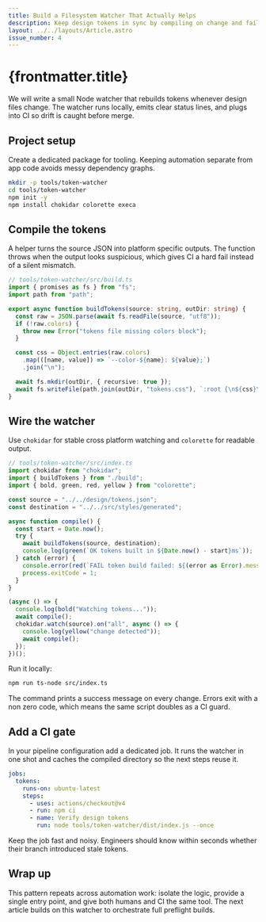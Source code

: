 ```yaml
---
title: Build a Filesystem Watcher That Actually Helps
description: Keep design tokens in sync by compiling on change and failing fast when the output drifts.
layout: ../../layouts/Article.astro
issue_number: 4
---
```



# {frontmatter.title}

<FancyParagraph>
We will write a small Node watcher that rebuilds tokens whenever design files change. The watcher
runs locally, emits clear status lines, and plugs into CI so drift is caught before merge.
</FancyParagraph>

## Project setup

Create a dedicated package for tooling. Keeping automation separate from app code avoids messy dependency graphs.

```bash
mkdir -p tools/token-watcher
cd tools/token-watcher
npm init -y
npm install chokidar colorette execa
```

## Compile the tokens

A helper turns the source JSON into platform specific outputs. The function throws when the output looks suspicious, which gives CI a hard fail instead of a silent mismatch.

```ts
// tools/token-watcher/src/build.ts
import { promises as fs } from "fs";
import path from "path";

export async function buildTokens(source: string, outDir: string) {
  const raw = JSON.parse(await fs.readFile(source, "utf8"));
  if (!raw.colors) {
    throw new Error("tokens file missing colors block");
  }

  const css = Object.entries(raw.colors)
    .map(([name, value]) => `--color-${name}: ${value};`)
    .join("\n");

  await fs.mkdir(outDir, { recursive: true });
  await fs.writeFile(path.join(outDir, "tokens.css"), `:root {\n${css}\n}`);
}
```

## Wire the watcher

Use `chokidar` for stable cross platform watching and `colorette` for readable output.

```ts
// tools/token-watcher/src/index.ts
import chokidar from "chokidar";
import { buildTokens } from "./build";
import { bold, green, red, yellow } from "colorette";

const source = "../../design/tokens.json";
const destination = "../../src/styles/generated";

async function compile() {
  const start = Date.now();
  try {
    await buildTokens(source, destination);
    console.log(green(`OK tokens built in ${Date.now() - start}ms`));
  } catch (error) {
    console.error(red(`FAIL token build failed: ${(error as Error).message}`));
    process.exitCode = 1;
  }
}

(async () => {
  console.log(bold("Watching tokens..."));
  await compile();
  chokidar.watch(source).on("all", async () => {
    console.log(yellow("change detected"));
    await compile();
  });
})();
```

Run it locally:

```bash
npm run ts-node src/index.ts
```

The command prints a success message on every change. Errors exit with a non zero code, which means the same script doubles as a CI guard.

## Add a CI gate

In your pipeline configuration add a dedicated job. It runs the watcher in one shot and caches the compiled directory so the next steps reuse it.

```yaml
jobs:
  tokens:
    runs-on: ubuntu-latest
    steps:
      - uses: actions/checkout@v4
      - run: npm ci
      - name: Verify design tokens
        run: node tools/token-watcher/dist/index.js --once
```

Keep the job fast and noisy. Engineers should know within seconds whether their branch introduced stale tokens.

## Wrap up

This pattern repeats across automation work: isolate the logic, provide a single entry point, and give both humans and CI the same tool. The next article builds on this watcher to orchestrate full preflight builds.
